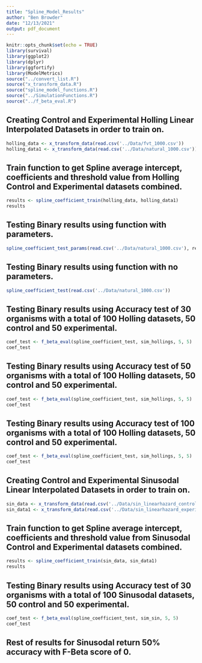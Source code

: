 ```yaml
---
title: "Spline_Model_Results"
author: "Ben Browder"
date: "12/13/2021"
output: pdf_document
---
```


```r
knitr::opts_chunk$set(echo = TRUE)
library(survival)
library(ggplot2)
library(dplyr)
library(ggfortify)
library(ModelMetrics)
source("../convert_list.R")
source("x_transform_data.R")
source("spline_model_functions.R")
source("../SimulationFunctions.R")
source("../f_beta_eval.R")
```

## Creating Control and Experimental Holling Linear Interpolated Datasets in order to train on.
```r
holling_data <- x_transform_data(read.csv('../Data/fvt_1000.csv'))
holling_data1 <- x_transform_data(read.csv('../Data/natural_1000.csv'))
```

## Train function to get Spline average intercept, coefficients and threshold value from Holling Control and Experimental datasets combined.
```r
results <- spline_coefficient_train(holling_data, holling_data1)
results
```

## Testing Binary results using function with parameters.
```r
spline_coefficient_test_params(read.csv('../Data/natural_1000.csv'), results$int, results$df1, results$df2, results$df3, results$df4, results$thresh)
```
## Testing Binary results using function with no parameters.
```r
spline_coefficient_test(read.csv('../Data/natural_1000.csv'))
```

## Testing Binary results using Accuracy test of 30 organisms with a total of 100 Holling datasets, 50 control and 50 experimental.
```r
coef_test <- f_beta_eval(spline_coefficient_test, sim_hollings, 5, 5)
coef_test
```

## Testing Binary results using Accuracy test of 50 organisms with a total of 100 Holling datasets, 50 control and 50 experimental.
```r
coef_test <- f_beta_eval(spline_coefficient_test, sim_hollings, 5, 5)
coef_test
```

## Testing Binary results using Accuracy test of 100 organisms with a total of 100 Holling datasets, 50 control and 50 experimental.
```r
coef_test <- f_beta_eval(spline_coefficient_test, sim_hollings, 5, 5)
coef_test
```

## Creating Control and Experimental Sinusodal Linear Interpolated Datasets in order to train on.
```r
sin_data <- x_transform_data(read.csv('../Data/sin_linearhazard_control_1000org.csv'))
sin_data1 <- x_transform_data(read.csv('../Data/sin_linearhazard_experimental_1000org.csv'))
```

## Train function to get Spline average intercept, coefficients and threshold value from Sinusodal Control and Experimental datasets combined.
```r
results <- spline_coefficient_train(sin_data, sin_data1)
results
```
## Testing Binary results using Accuracy test of 30 organisms with a total of 100 Sinusodal datasets, 50 control and 50 experimental.
```r
coef_test <- f_beta_eval(spline_coefficient_test, sim_sin, 5, 5)
coef_test
```

## Rest of results for Sinusodal return 50% accuracy with F-Beta score of 0.
